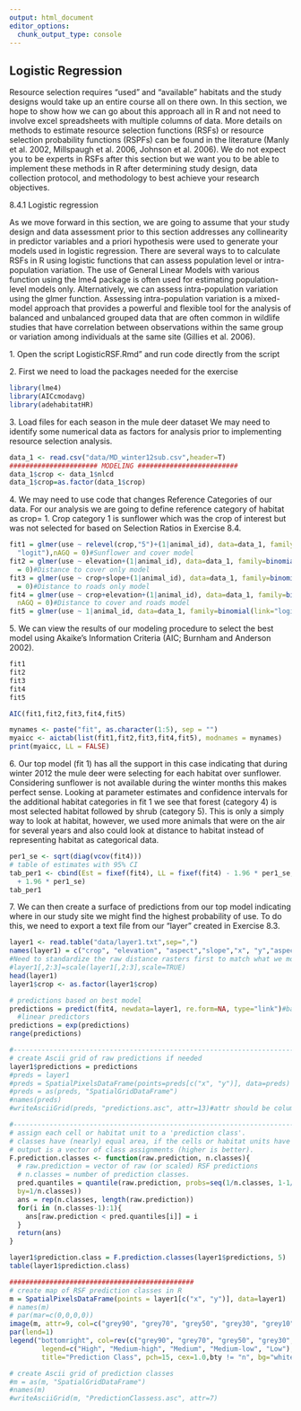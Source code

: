 ```yaml
---
output: html_document
editor_options: 
  chunk_output_type: console
---
```


## Logistic Regression

Resource selection requires "used" and "available" habitats and the study designs would take up an entire course all on there own. In this section, we hope to show how we can go about this approach all in R and not need to involve excel spreadsheets with multiple columns of data. More details on methods to estimate resource selection functions (RSFs) or resource selection probability functions (RSPFs) can be found in the literature (Manly et al. 2002, Millspaugh et al. 2006, Johnson et al. 2006). We do not expect you to be experts in RSFs after this section but we want you to be able to implement these methods in R after determining study design, data collection protocol, and methodology to best achieve your research objectives.

8.4.1 Logistic regression

As we move forward in this section, we are going to assume that your study design and data assessment prior to this section addresses any collinearity in predictor variables and a priori hypothesis were used to generate your models used in logistic regression. There are several ways to to calculate RSFs in R using logistic functions that can assess population level or intra-population variation. The use of General Linear Models with various function using the lme4 package is often used for estimating population-level models only. Alternatively, we can assess intra-population variation using the glmer function. Assessing intra-population variation is a mixed-model approach that provides a powerful and flexible tool for the analysis of balanced and unbalanced grouped data that are often common in wildlife studies that have correlation between observations within the same group or variation among individuals at the same site (Gillies et al. 2006).

1\. Open the script LogisticRSF.Rmd" and run code directly from the script

2\. First we need to load the packages needed for the exercise

```r
library(lme4)
library(AICcmodavg)
library(adehabitatHR)
```

3\. Load files for each season in the mule deer dataset We may need to identify some numerical data as factors for analysis prior to implementing resource selection analysis.

```r
data_1 <- read.csv("data/MD_winter12sub.csv",header=T)
###################### MODELING #########################
data_1$crop <- data_1$nlcd
data_1$crop=as.factor(data_1$crop)
```

4\. We may need to use code that changes Reference Categories of our data. For our analysis we are going to define reference category of \emph{used} habitat as crop= 1. Crop category 1 is sunflower which was the crop of interest but was not selected for based on Selection Ratios in Exercise 8.4.

```r
fit1 = glmer(use ~ relevel(crop,"5")+(1|animal_id), data=data_1, family=binomial(link=
  "logit"),nAGQ = 0)#Sunflower and cover model
fit2 = glmer(use ~ elevation+(1|animal_id), data=data_1, family=binomial(link="logit"),nAGQ
  = 0)#Distance to cover only model
fit3 = glmer(use ~ crop+slope+(1|animal_id), data=data_1, family=binomial(link="logit"),nAGQ
  = 0)#Distance to roads only model
fit4 = glmer(use ~ crop+elevation+(1|animal_id), data=data_1, family=binomial(link="logit"),
  nAGQ = 0)#Distance to cover and roads model
fit5 = glmer(use ~ 1|animal_id, data=data_1, family=binomial(link="logit"),nAGQ = 0)#Intercept model
```

5\. We can view the results of our modeling procedure to select the best model using Akaike's Information Criteria (AIC; Burnham and Anderson 2002).

```r
fit1
fit2
fit3
fit4
fit5

AIC(fit1,fit2,fit3,fit4,fit5)

mynames <- paste("fit", as.character(1:5), sep = "")
myaicc <- aictab(list(fit1,fit2,fit3,fit4,fit5), modnames = mynames)
print(myaicc, LL = FALSE)
```

6\. Our top model (fit 1) has all the support in this case indicating that during winter 2012 the mule deer were selecting for each habitat over sunflower. Considering sunflower is not available during the winter months this makes perfect sense. Looking at parameter estimates and confidence intervals for the additional habitat categories in fit 1 we see that forest (category 4) is most selected habitat followed by shrub (category 5). This is only a simply way to look at habitat, however, we used more animals that were on the air for several years and also could look at distance to habitat instead of representing habitat as categorical data.

```r
per1_se <- sqrt(diag(vcov(fit4)))
# table of estimates with 95% CI
tab_per1 <- cbind(Est = fixef(fit4), LL = fixef(fit4) - 1.96 * per1_se, UL = fixef(fit4)
  + 1.96 * per1_se)
tab_per1
```

7\. We can then create a surface of predictions from our top model indicating where in our study site we might find the highest probability of use. To do this, we need to export a text file from our "layer" created in Exercise 8.3.

```r
layer1 <- read.table("data/layer1.txt",sep=",")
names(layer1) = c("crop", "elevation", "aspect","slope","x", "y","aspect_categorical")
#Need to standardize the raw distance rasters first to match what we modeled
#layer1[,2:3]=scale(layer1[,2:3],scale=TRUE)
head(layer1)
layer1$crop <- as.factor(layer1$crop)

# predictions based on best model 
predictions = predict(fit4, newdata=layer1, re.form=NA, type="link")#based on the scale of the
  #linear predictors
predictions = exp(predictions)
range(predictions)

#-----------------------------------------------------------------------------------
# create Ascii grid of raw predictions if needed
layer1$predictions = predictions
#preds = layer1
#preds = SpatialPixelsDataFrame(points=preds[c("x", "y")], data=preds)
#preds = as(preds, "SpatialGridDataFrame")
#names(preds)
#writeAsciiGrid(preds, "predictions.asc", attr=13)#attr should be column number for 'predictions'

#-----------------------------------------------------------------------------------
# assign each cell or habitat unit to a 'prediction class'.
# classes have (nearly) equal area, if the cells or habitat units have equal areas.
# output is a vector of class assignments (higher is better).
F.prediction.classes <- function(raw.prediction, n.classes){
  # raw.prediction = vector of raw (or scaled) RSF predictions
  # n.classes = number of prediction classes.
  pred.quantiles = quantile(raw.prediction, probs=seq(1/n.classes, 1-1/n.classes, 
  by=1/n.classes))
  ans = rep(n.classes, length(raw.prediction))
  for(i in (n.classes-1):1){
    ans[raw.prediction < pred.quantiles[i]] = i
  }
  return(ans)
}

layer1$prediction.class = F.prediction.classes(layer1$predictions, 5)
table(layer1$prediction.class)

##############################################
# create map of RSF prediction classes in R
m = SpatialPixelsDataFrame(points = layer1[c("x", "y")], data=layer1)
# names(m)
# par(mar=c(0,0,0,0))
image(m, attr=9, col=c("grey90", "grey70", "grey50", "grey30", "grey10"))
par(lend=1)
legend("bottomright", col=rev(c("grey90", "grey70", "grey50", "grey30", "grey10")),
        legend=c("High", "Medium-high", "Medium", "Medium-low", "Low"),
        title="Prediction Class", pch=15, cex=1.0,bty != "n", bg="white")

# create Ascii grid of prediction classes
#m = as(m, "SpatialGridDataFrame")
#names(m)
#writeAsciiGrid(m, "PredictionClassess.asc", attr=7)
```
